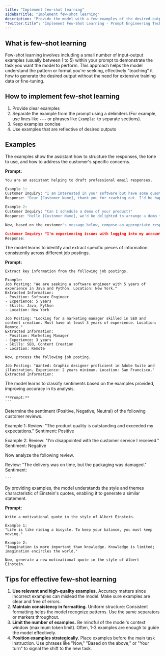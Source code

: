 ```yaml
---
title: "Implement few-shot learning"
sidebarTitle: "Implement few-shot learning"
description: "Provide the model with a few examples of the desired output to guide it to produce responses that closely align with your expectations."
"twitter:title": "Implement Few-Shot Learning - Prompt Engineering Techniques"
---
```



## What is few-shot learning

Few-shot learning involves including a small number of input-output examples (usually between 1 to 5) within your prompt to demonstrate the task you want the model to perform. This approach helps the model understand the pattern or format you're seeking, effectively "teaching" it how to generate the desired output without the need for extensive training data or fine-tuning.

## How to implement few-shot learning

1. Provide clear examples 
2. Separate the example from the prompt using a delimiters (For example, use lines like `---` or phrases like `Example:` to separate sections). 
3. Keep examples concise
4. Use examples that are reflective of desired outputs


## Examples

<AccordionGroup>
  <Accordion title="Example 1: Email Response Generation.">
  The examples show the assistant how to structure the responses, the tone to use, and how to address the customer's specific concerns.

  **Prompt:** 
```python
You are an assistant helping to draft professional email responses.

Example 1:
Customer Inquiry: "I am interested in your software but have some questions about pricing."
Response: "Dear [Customer Name], thank you for reaching out. I'd be happy to provide more details about our pricing plans..."

Example 2:
Customer Inquiry: "Can I schedule a demo of your product?"
Response: "Hello [Customer Name], we'd be delighted to arrange a demo for you. Please let us know your availability..."

Now, based on the customer's message below, compose an appropriate response.

Customer Inquiry: "I'm experiencing issues with logging into my account. Can you assist?"
Response:

```

  </Accordion>
  
  <Accordion title="Example 2: Data Extraction.">
  The model learns to identify and extract specific pieces of information consistently across different job postings.


  **Prompt:** 
  ```
Extract key information from the following job postings.

Example:
Job Posting: "We are seeking a software engineer with 5 years of experience in Java and Python. Location: New York."
Extracted Information: 
- Position: Software Engineer
- Experience: 5 years
- Skills: Java, Python
- Location: New York

Job Posting: "Looking for a marketing manager skilled in SEO and content creation. Must have at least 3 years of experience. Location: Remote."
Extracted Information:
- Position: Marketing Manager
- Experience: 3 years
- Skills: SEO, Content Creation
- Location: Remote

Now, process the following job posting.

Job Posting: "Wanted: Graphic designer proficient in Adobe Suite and illustration. Experience: 2 years minimum. Location: San Francisco."
Extracted Information:

  ```
  </Accordion>

  <Accordion title="Example 3: Sentiment Analysis.">
The model learns to classify sentiments based on the examples provided, improving accuracy in its analysis.


    **Prompt:** 
    ```
Determine the sentiment (Positive, Negative, Neutral) of the following customer reviews.

Example 1:
Review: "The product quality is outstanding and exceeded my expectations."
Sentiment: Positive

Example 2:
Review: "I'm disappointed with the customer service I received."
Sentiment: Negative

Now analyze the following review.

Review: "The delivery was on time, but the packaging was damaged."
Sentiment:

    ```
  </Accordion>

  <Accordion title="Example 4: Style imitation in writing.">
  By providing examples, the model understands the style and themes characteristic of Einstein's quotes, enabling it to generate a similar statement.

  **Prompt:**

  ```
Write a motivational quote in the style of Albert Einstein.

Example 1:
"Life is like riding a bicycle. To keep your balance, you must keep moving."

Example 2:
"Imagination is more important than knowledge. Knowledge is limited; imagination encircles the world."

Now, generate a new motivational quote in the style of Albert Einstein.

  ```
  </Accordion>
</AccordionGroup>

## Tips for effective few-shot learning

1. **Use relevant and high-quality examples.** Accuracy matters since incorrect examples can mislead the model. Make sure examples are clear and free of errors.
2. **Maintain consistency in formatting.** Uniform structure: Consistent formatting helps the model recognize patterns. Use the same separators or markers throughout.
3. **Limit the number of examples.** Be mindful of the model's context window (maximum token limit). Often, 1-3 examples are enough to guide the model effectively.
4. **Position examples strategically.** Place examples before the main task instruction. Use phrases like "Now," "Based on the above," or "Your turn" to signal the shift to the new task.

<QuestionsSection />
